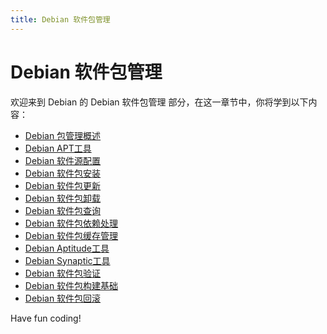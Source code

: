 ```yaml
---
title: Debian 软件包管理
---
```


# Debian 软件包管理

欢迎来到 Debian 的 Debian 软件包管理 部分，在这一章节中，你将学到以下内容：

- [Debian 包管理概述](./0-overview-of-debian-package-management.mdx)
- [Debian APT工具](./1-debian-apt-tools.mdx)
- [Debian 软件源配置](./2-debian-software-source-configuration.mdx)
- [Debian 软件包安装](./3-debian-package-installation.mdx)
- [Debian 软件包更新](./4-debian-package-update.mdx)
- [Debian 软件包卸载](./5-debian-package-uninstall.mdx)
- [Debian 软件包查询](./6-debian-package-query.mdx)
- [Debian 软件包依赖处理](./7-debian-package-dependency-processing.mdx)
- [Debian 软件包缓存管理](./8-debian-package-cache-management.mdx)
- [Debian Aptitude工具](./9-debian-aptitude-tool.mdx)
- [Debian Synaptic工具](./10-debian-synaptic-tools.mdx)
- [Debian 软件包验证](./11-debian-package-verification.mdx)
- [Debian 软件包构建基础](./12-debian-package-building-basics.mdx)
- [Debian 软件包回滚](./13-debian-package-rollback.mdx)

Have fun coding!